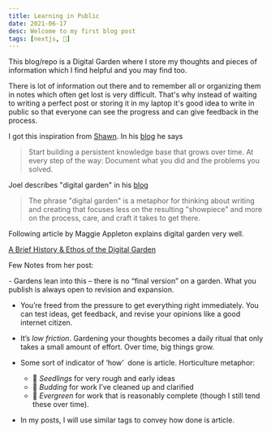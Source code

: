 ```yaml
---
title: Learning in Public
date: 2021-06-17
desc: Welcome to my first blog post
tags: [nextjs, 🌿]
---
```


This blog/repo is a Digital Garden where I store my thoughts and pieces of information which I find helpful and you may find too.

There is lot of information out there and to remember all or organizing them in notes which often get lost is very difficult. That's why instead of waiting to writing a perfect post or storing it in my laptop it's good idea to write in public so that everyone can see the progress and can give feedback in the process.

I got this inspiration from [Shawn](https://twitter.com/swyx). In his [blog](https://www.swyx.io/learn-in-public/) he says

> Start building a persistent knowledge base that grows over time. At every step of the way: Document what you did and the problems you solved.

Joel describes "digital garden" in his [blog](https://joelhooks.com/digital-garden)

> The phrase "digital garden" is a metaphor for thinking about writing and creating that focuses less on the resulting "showpiece" and more on the process, care, and craft it takes to get there.

Following article by Maggie Appleton explains digital garden very well.

[A Brief History & Ethos of the Digital Garden](https://maggieappleton.com/garden-history)

Few Notes from her post:

- Gardens lean into this – there is no “final version” on a garden. What you publish is always open to revision and expansion.

- You’re freed from the pressure to get everything right immediately. You can test ideas, get feedback, and revise your opinions like a good internet citizen.

- It’s _low friction_. Gardening your thoughts becomes a daily ritual that only takes a small amount of effort. Over time, big things grow.

- Some sort of indicator of ‘how’  done is article. Horticulture metaphor:

  - 🌱 _Seedlings_ for very rough and early ideas
  - 🌿 _Budding_ for work I’ve cleaned up and clarified
  - 🌳 _Evergreen_ for work that is reasonably complete (though I still tend these over time).

- In my posts, I will use similar tags to convey how done is article.

